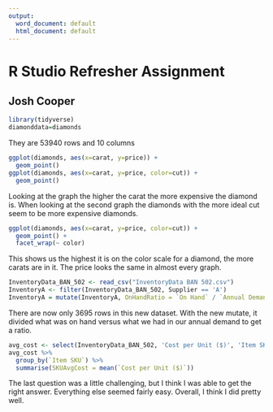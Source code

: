 ---
output:
  word_document: default
  html_document: default
---
# R Studio Refresher Assignment  

## Josh Cooper 

```{r}
library(tidyverse)
diamonddata=diamonds
```

They are 53940 rows and 10 columns 

```{r}
ggplot(diamonds, aes(x=carat, y=price)) +
  geom_point()
ggplot(diamonds, aes(x=carat, y=price, color=cut)) +
  geom_point()
```

Looking at the graph the higher the carat the more expensive the diamond is. When looking at the second graph the diamonds with the more ideal cut seem to be more expensive diamonds.

```{r}
ggplot(diamonds, aes(x=carat, y=price, color=cut)) +
  geom_point() +
  facet_wrap(~ color)
```

This shows us the highest it is on the color scale for a diamond, the more carats are in it. The price looks the same in almost every graph.

```{r}
InventoryData_BAN_502 <- read_csv("InventoryData BAN 502.csv")
InventoryA <- filter(InventoryData_BAN_502, Supplier == 'A')
InventoryA = mutate(InventoryA, OnHandRatio = `On Hand` / `Annual Demand`)
```

There are now only 3695 rows in this new dataset. With the new mutate, it divided what was on hand versus what we had in our annual demand to get a ratio.

```{r}
avg_cost <- select(InventoryData_BAN_502, 'Cost per Unit ($)', 'Item SKU')
avg_cost %>%
  group_by(`Item SKU`) %>%
  summarise(SKUAvgCost = mean(`Cost per Unit ($)`))
```

The last question was a little challenging, but I think I was able to get the right answer. Everything else seemed fairly easy. Overall, I think I did pretty well. 
